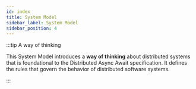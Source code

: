 ```yaml
---
id: index
title: System Model
sidebar_label: System Model
sidebar_position: 4
---
```



:::tip A way of thinking

This System Model introduces a **way of thinking** about distributed systems that is foundational to the Distributed Async Await specification.
It defines the rules that govern the behavior of distributed software systems.

:::


<DocCardList items={useCurrentSidebarCategory().items} />
